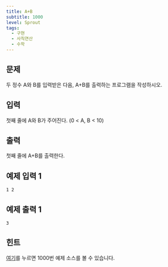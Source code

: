 ```yaml
---
title: A+B
subtitle: 1000
level: Sprout
tags:
  - 구현
  - 사칙연산
  - 수학
---
```


## 문제

두 정수 A와 B를 입력받은 다음, A+B를 출력하는 프로그램을 작성하시오.

## 입력

첫째 줄에 A와 B가 주어진다. (0 < A, B < 10)

## 출력

첫째 줄에 A+B를 출력한다.

## 예제 입력 1

```
1 2
```

## 예제 출력 1

```
3
```

## 힌트

[여기](https://www.acmicpc.net/help/language)를 누르면 1000번 예제 소스를 볼 수 있습니다.
